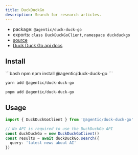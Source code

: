 ```yaml
---
title: DuckDuckGo
description: Search for research articles.
---
```


- package: `@agentic/duck-duck-go`
- exports: `class DuckDuckGoClient`, `namespace duckduckgo`
- [source](https://github.com/transitive-bullshit/agentic/blob/main/packages/duck-duck-go/src/duck-duck-go-client.ts)
- [Duck Duck Go api docs](https://api.duckduckgo.com)

## Install

<CodeGroup>
```bash npm
npm install @agentic/duck-duck-go
```

```bash yarn
yarn add @agentic/duck-duck-go
```

```bash pnpm
pnpm add @agentic/duck-duck-go
```

</CodeGroup>

## Usage

```ts
import { DuckDuckGoClient } from '@agentic/duck-duck-go'

// No API is required to use the DuckDuckGo API
const duckDuckGo = new DuckDuckGoClient()
const results = await duckDuckGo.search({
  query: 'latest news about AI'
})
```
